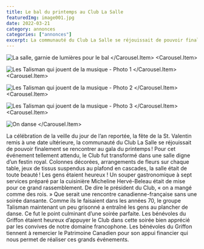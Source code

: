 ```yaml
---
title: Le bal du printemps au Club La Salle
featuredImg: image001.jpg
date: 2022-03-21
category: annonces
categories: ["annonces"]
excerpt: La communauté du Club La Salle se réjouissait de pouvoir finalement se rencontrer au gala du printemps.
---
```


<Carousel className="mb-5 bg-black">
<Carousel.Item>

![La salle, garnie de lumières pour le bal](image001.jpg)
</Carousel.Item>
<Carousel.Item>

![Les Talisman qui jouent de la musique - Photo 1](image003.jpg)
</Carousel.Item>
<Carousel.Item>

![Les Talisman qui jouent de la musique - Photo 2](Piano.jpeg)
</Carousel.Item>
<Carousel.Item>

![Les Talisman qui jouent de la musique - Photo 3](Talisman.jpeg)
</Carousel.Item>
<Carousel.Item>

![On danse](Danse.jpeg)
</Carousel.Item>
</Carousel>

La célébration de la veille du jour de l’an reportée, la fête de la St. Valentin remis à une date ultérieure, la communauté du Club La Salle se réjouissait de pouvoir finalement se rencontrer au gala du printemps ! Pour cet événement tellement attendu, le Club fut transformé dans une salle digne d’un festin royal. Colonnes décorées, arrangements de fleurs sur chaque table, jeux de tissus suspendus au plafond en cascades, la salle était de toute beauté ! Les gens étaient heureux ! Un souper gastronomique à sept services préparé par la cuisinière Micheline Hervé-Beleau était de mise pour ce grand rassemblement. De dire le président du Club, « on a mangé comme des rois. » Que serait une rencontre canadienne-française sans une soirée dansante. Comme ils le faisaient dans les années 70, le groupe Talisman maintenant un peu grisonné a entraîné les gens au plancher de danse. Ce fut le point culminant d’une soirée parfaite. Les bénévoles du Griffon étaient heureux d’appuyer le Club dans cette soirée bien apprécié par les convives de notre domaine francophone. Les bénévoles du Griffon tiennent à remercier le Patrimoine Canadien pour son appui financier qui nous permet de réaliser ces grands événements.